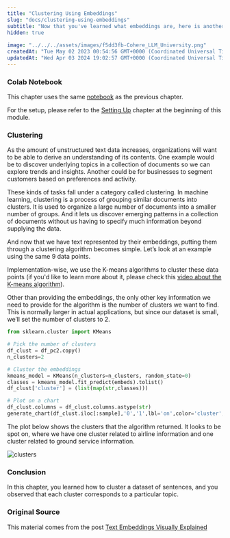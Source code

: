 ```yaml
---
title: "Clustering Using Embeddings"
slug: "docs/clustering-using-embeddings"
subtitle: "Now that you've learned what embeddings are, here is another very important application of embeddings, which is clustering. In this chapter, you'll continue with the same dataset as before, you'll split it into different clusters using K-means clustering, and you'll observe that these clusters contain similar sentences."
hidden: true
 
image: "../../../assets/images/f5dd3fb-Cohere_LLM_University.png"
createdAt: "Tue May 02 2023 00:54:56 GMT+0000 (Coordinated Universal Time)"
updatedAt: "Wed Apr 03 2024 19:02:57 GMT+0000 (Coordinated Universal Time)"
---
```

### Colab Notebook

This chapter uses the same [notebook](https://github.com/cohere-ai/notebooks/blob/main/notebooks/llmu/Visualizing_Text_Embeddings.ipynb) as the previous chapter.

For the setup, please refer to the <a target="_blank" href="/docs/setting-up">Setting Up</a> chapter at the beginning of this module.

### Clustering

As the amount of unstructured text data increases, organizations will want to be able to derive an understanding of its contents. One example would be to discover underlying topics in a collection of documents so we can explore trends and insights. Another could be for businesses to segment customers based on preferences and activity.

These kinds of tasks fall under a category called clustering. In machine learning, clustering is a process of grouping similar documents into clusters. It is used to organize a large number of documents into a smaller number of groups. And it lets us discover emerging patterns in a collection of documents without us having to specify much information beyond supplying the data.

And now that we have text represented by their embeddings, putting them through a clustering algorithm becomes simple. Let’s look at an example using the same 9 data points.

Implementation-wise, we use the K-means algorithms to cluster these data points (if you'd like to learn more about it, please check this <a target="_blank" href="https://www.youtube.com/watch?v=QXOkPvFM6NU">video about the K-means algorithm</a>). 

Other than providing the embeddings, the only other key information we need to provide for the algorithm is the number of clusters we want to find. This is normally larger in actual applications, but since our dataset is small, we’ll set the number of clusters to 2.

```python PYTHON
from sklearn.cluster import KMeans

# Pick the number of clusters
df_clust = df_pc2.copy()
n_clusters=2

# Cluster the embeddings
kmeans_model = KMeans(n_clusters=n_clusters, random_state=0)
classes = kmeans_model.fit_predict(embeds).tolist()
df_clust['cluster'] = (list(map(str,classes)))

# Plot on a chart
df_clust.columns = df_clust.columns.astype(str)
generate_chart(df_clust.iloc[:sample],'0','1',lbl='on',color='cluster',title='Clustering with 2 Clusters')
```

The plot below shows the clusters that the algorithm returned. It looks to be spot on, where we have one cluster related to airline information and one cluster related to ground service information.


<img src='../../../assets/images/b77770f-image.png' alt='clusters' />

### Conclusion

In this chapter, you learned how to cluster a dataset of sentences, and you observed that each cluster corresponds to a particular topic. 

### Original Source

This material comes from the post <a target="_blank" href="https://cohere.com/llmu/text-embeddings/">Text Embeddings Visually Explained</a>
